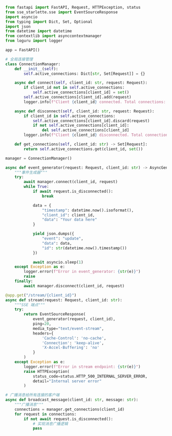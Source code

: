 ```python
from fastapi import FastAPI, Request, HTTPException, status
from sse_starlette.sse import EventSourceResponse
import asyncio
from typing import Dict, Set, Optional
import json
from datetime import datetime
from contextlib import asynccontextmanager
from loguru import logger

app = FastAPI()

# 全局连接管理
class ConnectionManager:
    def __init__(self):
        self.active_connections: Dict[str, Set[Request]] = {}

    async def connect(self, client_id: str, request: Request):
        if client_id not in self.active_connections:
            self.active_connections[client_id] = set()
        self.active_connections[client_id].add(request)
        logger.info(f"Client {client_id} connected. Total connections: {len(self.active_connections)}")

    async def disconnect(self, client_id: str, request: Request):
        if client_id in self.active_connections:
            self.active_connections[client_id].discard(request)
            if not self.active_connections[client_id]:
                del self.active_connections[client_id]
        logger.info(f"Client {client_id} disconnected. Total connections: {len(self.active_connections)}")

    def get_connections(self, client_id: str) -> Set[Request]:
        return self.active_connections.get(client_id, set())

manager = ConnectionManager()

async def event_generator(request: Request, client_id: str) -> AsyncGenerator[str, None]:
    """事件生成器"""
    try:
        await manager.connect(client_id, request)
        while True:
            if await request.is_disconnected():
                break

            data = {
                "timestamp": datetime.now().isoformat(),
                "client_id": client_id,
                "data": "Your data here"
            }

            yield json.dumps({
                "event": "update",
                "data": data,
                "id": str(datetime.now().timestamp())
            })

            await asyncio.sleep(1)
    except Exception as e:
        logger.error(f"Error in event_generator: {str(e)}")
        raise
    finally:
        await manager.disconnect(client_id, request)

@app.get("/stream/{client_id}")
async def stream(request: Request, client_id: str):
    """SSE 端点"""
    try:
        return EventSourceResponse(
            event_generator(request, client_id),
            ping=20,
            media_type="text/event-stream",
            headers={
                'Cache-Control': 'no-cache',
                'Connection': 'keep-alive',
                'X-Accel-Buffering': 'no'
            }
        )
    except Exception as e:
        logger.error(f"Error in stream endpoint: {str(e)}")
        raise HTTPException(
            status_code=status.HTTP_500_INTERNAL_SERVER_ERROR,
            detail="Internal server error"
        )

# 广播消息给所有连接的客户端
async def broadcast_message(client_id: str, message: str):
    """广播消息"""
    connections = manager.get_connections(client_id)
    for request in connections:
        if not await request.is_disconnected():
            # 实现消息广播逻辑
            pass
```
